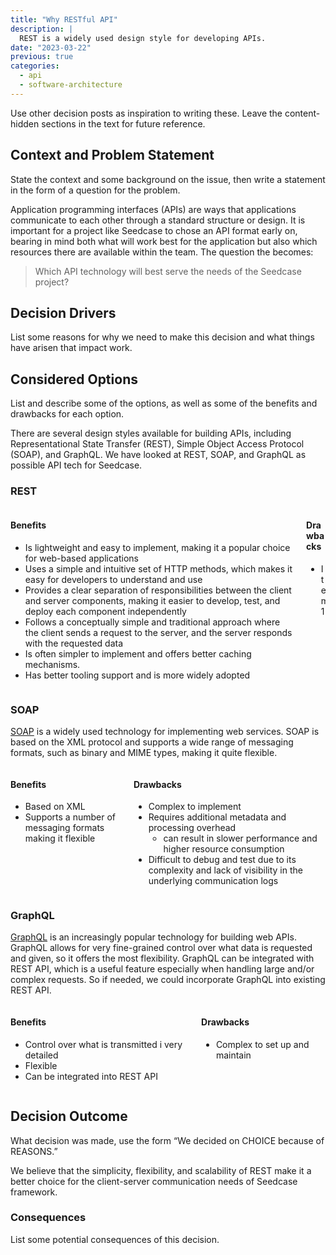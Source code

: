 ```yaml
---
title: "Why RESTful API"
description: |
  REST is a widely used design style for developing APIs.
date: "2023-03-22"
previous: true
categories:
  - api
  - software-architecture
---
```


<!--TODO #41 docs: Update 'Why REST' with decision drivers, options for REST and Decision -->

::: content-hidden
Use other decision posts as inspiration to writing these. Leave the
content-hidden sections in the text for future reference.
:::

## Context and Problem Statement

::: content-hidden
State the context and some background on the issue, then write a
statement in the form of a question for the problem.
:::

Application programming interfaces (APIs) are ways that applications
communicate to each other through a standard structure or design. It is
important for a project like Seedcase to chose an API format early on,
bearing in mind both what will work best for the application but also
which resources there are available within the team. The question the
becomes:

> Which API technology will best serve the needs of the Seedcase
> project?

## Decision Drivers

::: content-hidden
List some reasons for why we need to make this decision and what things
have arisen that impact work.
:::

<!--TODO docs: Write decision drivers for Why REST-->

## Considered Options

::: content-hidden
List and describe some of the options, as well as some of the benefits
and drawbacks for each option.
:::

There are several design styles available for building APIs, including
Representational State Transfer (REST), Simple Object Access Protocol
(SOAP), and GraphQL. We have looked at REST, SOAP, and GraphQL as
possible API tech for Seedcase.

### REST

<!--TODO docs: complete considered option for REST in Why REST-->

::: columns
::: column
#### Benefits

-   Is lightweight and easy to implement, making it a popular choice for
    web-based applications
-   Uses a simple and intuitive set of HTTP methods, which makes it easy
    for developers to understand and use
-   Provides a clear separation of responsibilities between the client
    and server components, making it easier to develop, test, and deploy
    each component independently
-   Follows a conceptually simple and traditional approach where the
    client sends a request to the server, and the server responds with
    the requested data
-   Is often simpler to implement and offers better caching mechanisms.
-   Has better tooling support and is more widely adopted
:::

::: column
#### Drawbacks

<!--TODO docs: Write drawbacks for REST in Why REST-->

-   Item 1
:::
:::

### SOAP

[SOAP](https://www.w3.org/TR/soap12-part0/) is a widely used technology
for implementing web services. SOAP is based on the XML protocol and
supports a wide range of messaging formats, such as binary and MIME
types, making it quite flexible.

::: columns
::: column
#### Benefits

-   Based on XML
-   Supports a number of messaging formats making it flexible
:::

::: column
#### Drawbacks

-   Complex to implement
-   Requires additional metadata and processing overhead
    -   can result in slower performance and higher resource consumption
-   Difficult to debug and test due to its complexity and lack of
    visibility in the underlying communication logs
:::
:::

### GraphQL

[GraphQL](https://graphql.org) is an increasingly popular technology for
building web APIs. GraphQL allows for very fine-grained control over
what data is requested and given, so it offers the most flexibility.
GraphQL can be integrated with REST API, which is a useful feature
especially when handling large and/or complex requests. So if needed, we
could incorporate GraphQL into existing REST API.

::: columns
::: column
#### Benefits

-   Control over what is transmitted i very detailed
-   Flexible
-   Can be integrated into REST API
:::

::: column
#### Drawbacks

-   Complex to set up and maintain
:::
:::

## Decision Outcome

::: content-hidden
What decision was made, use the form "We decided on CHOICE because of
REASONS."
:::

We believe that the simplicity, flexibility, and scalability of REST
make it a better choice for the client-server communication needs of
Seedcase framework.

### Consequences

::: content-hidden
List some potential consequences of this decision.
:::
